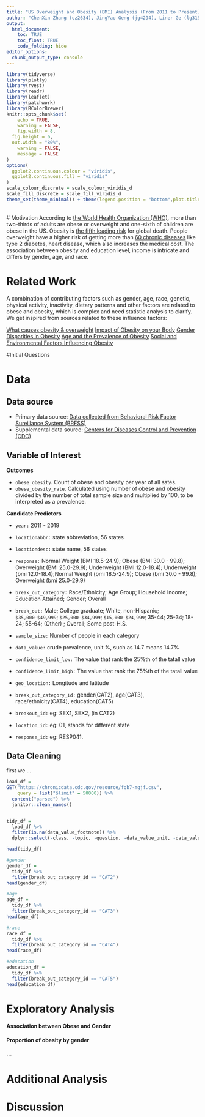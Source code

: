 ```yaml
---
title: "US Overweight and Obesity (BMI) Analysis (From 2011 to Present)"
author: "ChenXin Zhang (cz2634), JingYao Geng (jg4294), Liner Ge (lg3156), YiFan Su (ys3394)"
output: 
  html_document:
    toc: TRUE
    toc_float: TRUE
    code_folding: hide
editor_options: 
  chunk_output_type: console
---
```


```r
library(tidyverse)
library(plotly)
library(rvest)
library(readr)
library(leaflet)
library(patchwork)
library(RColorBrewer)
knitr::opts_chunk$set(
	echo = TRUE,
	warning = FALSE,
	fig.width = 8, 
  fig.height = 6,
  out.width = "80%",
	warning = FALSE,
	message = FALSE
)
options(
  ggplot2.continuous.colour = "viridis",
  ggplot2.continuous.fill = "viridis"
)
scale_colour_discrete = scale_colour_viridis_d
scale_fill_discrete = scale_fill_viridis_d
theme_set(theme_minimal() + theme(legend.position = "bottom",plot.title = element_text(face = "bold")))
```

<br>
# Motivation
According to [the World Health Organization (WHO)](https://www.who.int/news-room/fact-sheets/detail/obesity-and-overweight), more than two-thirds of adults are obese or overweight and one-sixth of children are obese in the US. Obesity is [the fifth leading risk](https://easo.org/media-portal/statistics/) for global death. People overweight have a higher risk of getting more than [60 chronic diseases](https://www.healthline.com/health/obesity-facts) like type 2 diabetes, heart disease, which also increases the medical cost. The association between obesity and education level, income is intricate and differs by gender, age, and race.

# Related Work

A combination of contributing factors such as gender, age, race, genetic, physical activity, inactivity, dietary patterns and other factors are related to obese and obesity, which is complex and need statistic analysis to clarify. We get inspired from sources related to these influence factors: 

[What causes obesity & overweight](https://www.nichd.nih.gov/health/topics/obesity/conditioninfo/cause)
[Impact of Obesity on your Body](https://asmbs.org/patients/impact-of-obesity)
[Gender Disparities in Obesity](https://www.ncbi.nlm.nih.gov/pmc/articles/PMC3649717/)
[Age and the Prevalence of Obesity](https://www.bahrainmedicalbulletin.com/june_2002/relationship.pdf)
[Social and Environmental Factors Influencing Obesity](https://www.ncbi.nlm.nih.gov/books/NBK278977/)

#Initial Questions




# Data
## Data source
  * Primary data source: [Data collected from Behavioral Risk Factor Sureillance System (BRFSS)](https://chronicdata.cdc.gov/Behavioral-Risk-Factors/BRFSS-Table-of-Overweight-and-Obesity-BMI-/fqb7-mgjf)  
  * Supplemental data source: [Centers for Diseases Control and Prevention (CDC)](https://www.cdc.gov/obesity/data/prevalence-maps.html#age)

## Variable of Interest
**Outcomes**

  * `obese_obesity`. Count of obese and obesity per year of all sates.
  * `obese_obesity_rate`. Calculated using number of obese and obesity  divided by the number of total sample size and multiplied by 100, to be interpreted as a prevalence. 

**Candidate Predictors**

  * `year:` 2011 - 2019
  * `locationabbr:` state abbreviation, 56 states
  * `locationdesc:` state name, 56 states
  * `response:` Normal Weight (BMI 18.5-24.9); Obese (BMI 30.0 - 99.8); Overweight (BMI 25.0-29.9); Underweight (BMI 12.0-18.4); Underweight (bmi 12.0-18.4);Normal Weight (bmi 18.5-24.9); Obese (bmi 30.0 - 99.8); Overweight (bmi 25.0-29.9)
  * `break_out_category:` Race/Ethnicity; Age Group; Household Income; Education Attained; Gender; Overall 
  
  * `break_out:` Male; College graduate; White, non-Hispanic; `$35,000-$49,999`; `$25,000-$34,999`; `$15,000-$24,999`; 35-44; 25-34; 18-24; 55-64; (Other) ; Overall; Some post-H.S.
  * `sample_size:` Number of people in each category
  * `data_value:` crude prevalence, unit %, such as 14.7 means 14.7%
  * `confidence_limit_low:` The value that rank the 25%th of the tatall value
  * `confidence_limit_high:` The value that rank the 75%th of the tatall value
  * `geo_location:` Longitude and latitude
  * `break_out_category_id:` gender(CAT2), age(CAT3), race/ethnicity(CAT4), education(CAT5)
  * `breakout_id:` eg: SEX1, SEX2, (in CAT2)
  * `location_id:` eg: 01, stands for different state
  * `response_id:` eg: RESP041.  

## Data Cleaning

first we ...
```r
load_df =
GET("https://chronicdata.cdc.gov/resource/fqb7-mgjf.csv",
    query = list("$limit" = 50000)) %>% 
  content("parsed") %>% 
  janitor::clean_names()


tidy_df = 
  load_df %>% 
  filter(is.na(data_value_footnote)) %>% 
  dplyr::select(-class, -topic, -question, -data_value_unit, -data_value_type, -data_source, -data_value_footnote_symbol, -data_value_footnote, -question_id, -class_id, -topic_id, -states, -counties) 

head(tidy_df) 

#gender
gender_df = 
  tidy_df %>% 
  filter(break_out_category_id == "CAT2") 
head(gender_df) 

#age
age_df = 
  tidy_df %>% 
  filter(break_out_category_id == "CAT3") 
head(age_df) 

#race
race_df = 
  tidy_df %>% 
  filter(break_out_category_id == "CAT4") 
head(race_df)

#education
education_df = 
  tidy_df %>% 
  filter(break_out_category_id == "CAT5") 
head(education_df) 

```

# Exploratory Analysis
#### Association between Obese and Gender
#### Proportion of obesity by gender
#### ...


# Additional Analysis

# Discussion


